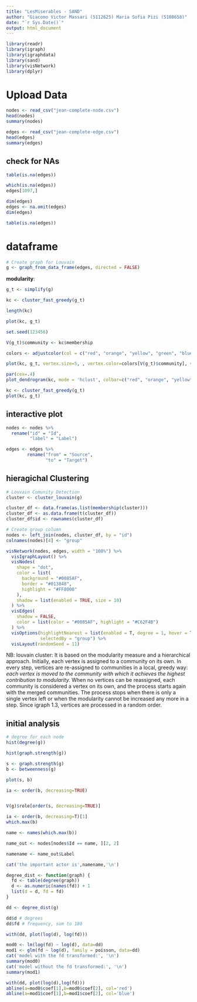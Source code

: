 ```yaml
---
title: "LesMiserables - SAND"
author: "Giacomo Victor Massari (5112625) Maria Sofia Pizi (5108658)"
date: "`r Sys.Date()`"
output: html_document
---
```


```r
library(readr)
library(igraph)
library(igraphdata)
library(sand)
library(visNetwork)
library(dplyr)
```




# Upload Data
```r
nodes <- read_csv("jean-complete-node.csv")
head(nodes)
summary(nodes)

edges <- read_csv("jean-complete-edge.csv")
head(edges)
summary(edges)
```


## check for NAs
```r
table(is.na(edges))

which(is.na(edges))
edges[1097,]

dim(edges)
edges <- na.omit(edges)
dim(edges)

table(is.na(edges))
```


# dataframe
```r
# Create graph for Louvain
g <- graph_from_data_frame(edges, directed = FALSE)
```

**modularity**: 

```r
g_t <- simplify(g)

kc <- cluster_fast_greedy(g_t)

length(kc)

plot(kc, g_t)
```


```r
set.seed(123456)

V(g_t)$community <- kc$membership

colors <- adjustcolor(col = c("red", "orange", "yellow", "green", "blue", "#4b0082", "violet"), alpha=1)

plot(kc, g_t, vertex.size=5, , vertex.color=colors[V(g_t)$community], vertex.label=NA, asp=.5)
```


```r
par(cex=.4)
plot_dendrogram(kc, mode = 'hclust', colbar=c("red", "orange", "yellow", "green", "blue", "#4b0082", "violet"))
```

```r
kc <- cluster_fast_greedy(g_t)
plot(kc, g_t)
```



## interactive plot


```r
nodes <- nodes %>%
  rename("id" = "Id",
         "label" = "Label")

edges <- edges %>% 
        rename("from" = "Source",
               "to" = "Target")

```
## hieragichal Clustering
```r

# Louvain Comunity Detection
cluster <- cluster_louvain(g)

cluster_df <- data.frame(as.list(membership(cluster)))
cluster_df <- as.data.frame(t(cluster_df))
cluster_df$id <- rownames(cluster_df)

# Create group column
nodes <- left_join(nodes, cluster_df, by = "id")
colnames(nodes)[4] <- "group"
```

```r
visNetwork(nodes, edges, width = "100%") %>%
  visIgraphLayout() %>%
  visNodes(
    shape = "dot",
    color = list(
      background = "#0085AF",
      border = "#013848",
      highlight = "#FF8000"
    ),
    shadow = list(enabled = TRUE, size = 10)
  ) %>%
  visEdges(
    shadow = FALSE,
    color = list(color = "#0085AF", highlight = "#C62F4B")
  ) %>%
  visOptions(highlightNearest = list(enabled = T, degree = 1, hover = T),
             selectedBy = "group") %>% 
  visLayout(randomSeed = 11)
```


NB: louvain cluster: It is based on the modularity measure and a hierarchical approach. Initially, each vertex is assigned to a community on its own. In every step, vertices are re-assigned to communities in a local, greedy way: *each vertex is moved to the community with which it achieves the highest contribution to modularity.* When no vertices can be reassigned, each community is considered a vertex on its own, and the process starts again with the merged communities. The process stops when there is only a single vertex left or when the modularity cannot be increased any more in a step. Since igraph 1.3, vertices are processed in a random order.


## initial analysis
```r
# degree for each node
hist(degree(g))
```

```r
hist(graph.strength(g))
```

```r
s <- graph.strength(g)
b <- betweenness(g)

plot(s, b)
```
```r
ia <- order(b, decreasing=TRUE)


V(g)$role[order(s, decreasing=TRUE)]
```

```r
ia <- order(b, decreasing=T)[1]
which.max(b)

name <- names(which.max(b))

name_out <- nodes[nodes$Id == name, ][2, 2]

namename <- name_out$Label

cat('the important actor is',namename,'\n')
```


```r
degree_dist <- function(graph) {
  fd <- table(degree(graph))
  d <- as.numeric(names(fd)) + 1 
  list(d = d, fd = fd)
}
```

```r
dd <- degree_dist(g)

dd$d # degrees
dd$fd # frequency, sum to 180
```
```r
with(dd, plot(log(d), log(fd)))
```

```r
mod0 <- lm(log(fd) ~ log(d), data=dd)
mod1 <- glm(fd ~ log(d), family = poisson, data=dd)
cat('model with the fd transformed:', '\n')
summary(mod0)
cat('model without the fd transformed:', '\n')
summary(mod1)
```
```r
with(dd, plot(log(d),log(fd)))
abline(a=mod0$coef[1],b=mod0$coef[2], col='red')
abline(a=mod1$coef[1],b=mod1$coef[2], col='blue')
```










